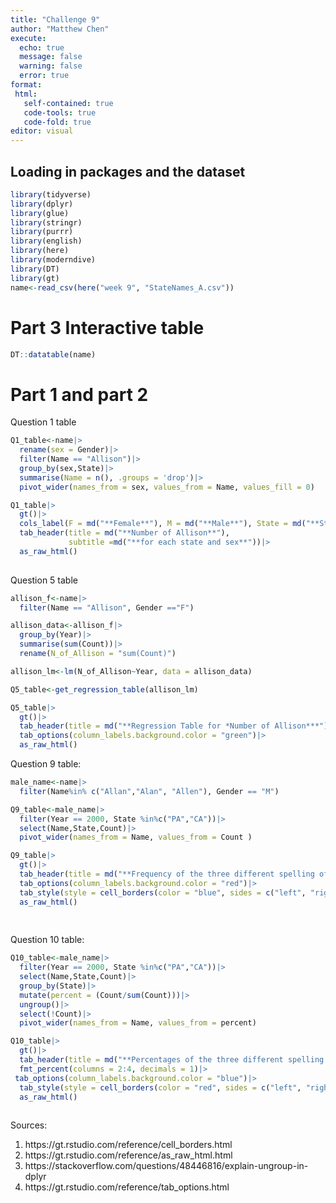 ```yaml
---
title: "Challenge 9"
author: "Matthew Chen"
execute:
  echo: true
  message: false
  warning: false
  error: true
format: 
 html: 
   self-contained: true
   code-tools: true
   code-fold: true
editor: visual
---
```


## Loading in packages and the dataset

```r
library(tidyverse)
library(dplyr)
library(glue)
library(stringr)
library(purrr)
library(english)
library(here)
library(moderndive)
library(DT)
library(gt)
name<-read_csv(here("week 9", "StateNames_A.csv"))
```

# Part 3 Interactive table

```r
DT::datatable(name)
```

# Part 1 and part 2

Question 1 table

```r


Q1_table<-name|>
  rename(sex = Gender)|>
  filter(Name == "Allison")|>
  group_by(sex,State)|>
  summarise(Name = n(), .groups = 'drop')|>
  pivot_wider(names_from = sex, values_from = Name, values_fill = 0)

Q1_table|>
  gt()|>
  cols_label(F = md("**Female**"), M = md("**Male**"), State = md("**State**")) |>
  tab_header(title = md("**Number of Allison**"),
             subtitle =md("**for each state and sex**"))|>
  as_raw_html()
  
```

Question 5 table

```r
allison_f<-name|>
  filter(Name == "Allison", Gender =="F")

allison_data<-allison_f|>
  group_by(Year)|>
  summarise(sum(Count))|>
  rename(N_of_Allison = "sum(Count)")

allison_lm<-lm(N_of_Allison~Year, data = allison_data)

Q5_table<-get_regression_table(allison_lm)

Q5_table|>
  gt()|>
  tab_header(title = md("**Regression Table for *Number of Allison***"))|>
  tab_options(column_labels.background.color = "green")|>
  as_raw_html()
```

Question 9 table:

```r
male_name<-name|>
  filter(Name%in% c("Allan","Alan", "Allen"), Gender == "M")

Q9_table<-male_name|>
  filter(Year == 2000, State %in%c("PA","CA"))|>
  select(Name,State,Count)|>
  pivot_wider(names_from = Name, values_from = Count )

Q9_table|>
  gt()|>
  tab_header(title = md("**Frequency of the three different spelling of *Allan* in California and Pennsylvania**"))|>
  tab_options(column_labels.background.color = "red")|>
  tab_style(style = cell_borders(color = "blue", sides = c("left", "right")), locations = cells_body(columns = State))|>
  as_raw_html()
  
  

```

Question 10 table:

```r
Q10_table<-male_name|>
  filter(Year == 2000, State %in%c("PA","CA"))|>
  select(Name,State,Count)|>
  group_by(State)|>
  mutate(percent = (Count/sum(Count)))|>
  ungroup()|>
  select(!Count)|>
  pivot_wider(names_from = Name, values_from = percent)

Q10_table|>
  gt()|>
  tab_header(title = md("**Percentages of the three different spelling of *Allan* in California and Pennsylvania**"))|>
  fmt_percent(columns = 2:4, decimals = 1)|>
 tab_options(column_labels.background.color = "blue")|>
  tab_style(style = cell_borders(color = "red", sides = c("left", "right")), locations = cells_body(columns = State))|>
  as_raw_html()
  
```

Sources:

1.  https://gt.rstudio.com/reference/cell_borders.html
2.  https://gt.rstudio.com/reference/as_raw_html.html
3.  https://stackoverflow.com/questions/48446816/explain-ungroup-in-dplyr
4.  https://gt.rstudio.com/reference/tab_options.html
